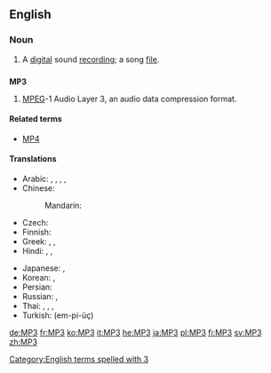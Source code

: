 ==English==
{{wikipedia}}

===Noun===
{{en-noun}}

# A [[digital]] sound [[recording]]; a song [[file]].

==={{initialism-old|en}}===
'''MP3'''

# {{context|computing|audio|software|lang=en}} [[MPEG]]-1 Audio Layer 3, an audio data compression format.

====Related terms====
* [[MP4]]

====Translations====
{{trans-top|MPEG Layer 3}}
* Arabic: {{t-|ar|إم بي ثري|m|tr=ʾem bī ṯrī}}, {{t-|ar|إم بي 3|m|tr=ʾem bī ṯrī, ʾem bī ṯalāṯa}}, {{t-|ar|إم بي ٣|m|tr=ʾem bī ṯrī, ʾem bī ṯalāṯa}}, {{t-|ar|MP3|m|tr=ʾem bī ṯrī, ʾem bī ṯalāṯa|sc=Latn}}, {{t-|ar|إم بي ثلاثة|m|tr=ʾem bī ṯalāṯa}}
* Chinese:
*: Mandarin: {{t-|cmn|MP3|tr=MP-sān|sc=Latn}}
* Czech: {{t-|cs|MP3|f}}
* Finnish: {{t+|fi|MP3}}
* Greek: {{t-|el|έμ-πι-θρί|tr=em-pi-thri}}, {{t-|el|έμ-πι-τρία|tr=em-pi-tría}}, {{t-|el|MP3|tr=em-pi-tría|sc=Latn}}
* Hindi: {{t-|hi|एम् पी ३|tr=ēm pī tīn}}, {{t-|hi|एम् पी थ्री|tr=ēm pī thrī}}, {{t-|hi|MP3|sc=Latn}}
{{trans-mid}}
* Japanese: {{t-|ja|エムピースリー|tr=emu-pī-surī}}, {{t+|ja|MP3|tr=emu-pī-surī|sc=Latn}}
* Korean: {{t-|ko|엠피쓰리|tr=em-pi-sseuri|sc=Hang}}, {{t+|ko|MP3|tr=em-pi-sseuri|sc=Latn}}
* Persian: {{t-|fa|ام‌پی‌تری|tr=em-pi-teri|sc=fa-Arab}}
* Russian: {{t-|ru|эм-пи-три|m|tr=em-pi-trí}} {{qualifier|indeclinable}}, {{t-|ru|MP3|m|tr=em-pi-trí|sc=Latn}} {{qualifier|indeclinable}}
* Thai: {{t-|th|เอ็มพีสาม|tr=em pee săam}}, {{t-|th|เอ็มพี๓|tr=em pee săam}}, {{t-|th|เอ็มพี 3|tr=em pee săam}}, {{t-|th|MP3|sc=Latn}}
* Turkish: {{t-|tr|MP3}} (em-pi-üç)
{{trans-bottom}}

[[Category:English terms spelled with 3]]

[[de:MP3]]
[[fr:MP3]]
[[ko:MP3]]
[[it:MP3]]
[[he:MP3]]
[[ja:MP3]]
[[pl:MP3]]
[[fi:MP3]]
[[sv:MP3]]
[[zh:MP3]]